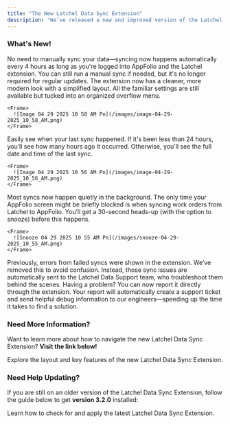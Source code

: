 ```yaml
---
title: "The New Latchel Data Sync Extension"
description: "We’ve released a new and improved version of the Latchel Data Sync Extension, designed to make syncing your AppFolio data even smoother. Version 3.2.0 is now live and includes several upgrades to improve your experience."
---
```


### **What's New\!**

<AccordionGroup>
  <Accordion title="Always-On Auto Sync" defaultOpen icon="clock" iconType="duotone">
    No need to manually sync your data—syncing now happens automatically every 4 hours as long as you're logged into AppFolio and the Latchel extension. You can still run a manual sync if needed, but it's no longer required for regular updates.
  </Accordion>
  <Accordion title="Refreshed User Interface" defaultOpen icon="bullhorn" iconType="duotone">
    The extension now has a cleaner, more modern look with a simplified layout. All the familiar settings are still available but tucked into an organized overflow menu.

    <Frame>
      ![Image 04 29 2025 10 58 AM Pn](/images/image-04-29-2025_10_58_AM.png)
    </Frame>
  </Accordion>
  <Accordion title="Clearer Sync Status" defaultOpen icon="magnifying-glass-arrows-rotate" iconType="duotone">
    Easily see when your last sync happened. If it's been less than 24 hours, you’ll see how many hours ago it occurred. Otherwise, you'll see the full date and time of the last sync.

    <Frame>
      ![Image 04 29 2025 10 56 AM Pn](/images/image-04-29-2025_10_56_AM.png)
    </Frame>
  </Accordion>
  <Accordion title="Smarter Sync Experience" defaultOpen icon="arrow-down-arrow-up" iconType="duotone">
    Most syncs now happen quietly in the background. The only time your AppFolio screen might be briefly blocked is when syncing work orders from Latchel to AppFolio. You’ll get a 30-second heads-up (with the option to snooze) before this happens.

    <Frame>
      ![Snooze 04 29 2025 10 55 AM Pn](/images/snooze-04-29-2025_10_55_AM.png)
    </Frame>
  </Accordion>
  <Accordion title="Fewer Distractions" defaultOpen icon="do-not-enter" iconType="duotone">
    Previously, errors from failed syncs were shown in the extension. We’ve removed this to avoid confusion. Instead, those sync issues are automatically sent to the Latchel Data Support team, who troubleshoot them behind the scenes.
  </Accordion>
  <Accordion title="Easy Issue Reporting" defaultOpen icon="toolbox" iconType="duotone">
    Having a problem? You can now report it directly through the extension. Your report will automatically create a support ticket and send helpful debug information to our engineers—speeding up the time it takes to find a solution.
  </Accordion>
</AccordionGroup>

### **Need More Information?**

Want to learn more about how to navigate the new Latchel Data Sync Extension? **Visit the link below\!**

<Card title="Navigating the Latchel Data Sync Extenstion (New Version)" icon="plug-circle-check" iconType="duotone" href="/s/topic/0TO5e000000h9wqGAA/Navigating-the-Latchel-Data-Sync-Extension-New-Version">
  Explore the layout and key features of the new Latchel Data Sync Extension.
</Card>

### **Need Help Updating?**

If you are still on an older version of the Latchel Data Sync Extension, follow the guide below to get **version 3.2.0** installed:

<Card title="Updating the Latchel Data Sync Extension" icon="plug-circle-check" iconType="duotone" href="/s/topic/0TO5e000000h9wqGAA/Updating-the-Latchel-Data-Sync-Extension">
  Learn how to check for and apply the latest Latchel Data Sync Extension.
</Card>